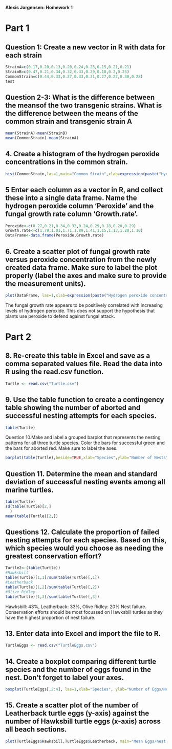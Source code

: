 **Alexis Jorgensen: Homework 1**

# Part 1

## Question 1: Create a new vector in R with data for each strain
```{r}
StrainA=c(0.17,0.20,0.13,0.20,0.24,0.25,0.15,0.21,0.21)
StrainB=c(0.47,0.21,0.34,0.32,0.33,0.29,0.18,0.2,0.25)
CommonStrain=c(0.44,0.33,0.37,0.33,0.31,0.27,0.22,0.30,0.28)
test
```


## Question 2-3: What is the difference between the meansof the two transgenic strains. What is the difference between the means of the common strain and transgenic strain A
```{r}
mean(StrainA)-mean(StrainB)
mean(CommonStrain)-mean(StrainA)
```

## 4. Create a histogram of the hydrogen peroxide concentrations in the common strain.
```{r}
hist(CommonStrain,las=1,main="Common Strain",xlab=expression(paste("Hydrogen peroxide concentration (", mu, "moles/g)")),col="blue")
```

## 5 Enter each column as a vector in R, and collect these into a single data frame. Name the hydrogen peroxide column 'Peroxide' and the fungal growth rate column 'Growth.rate'.
```{r}
Peroxide<-c(0.27,0.21,0.34,0.32,0.24,0.29,0.18,0.20,0.29)
Growth.rate<-c(1.79,1.01,1.71,1.89,1.41,1.15,1.13,1.20,1.10)
DataFrame<-data.frame(Peroxide,Growth.rate)
```

## 6. Create a scatter plot of fungal growth rate versus peroxide concentration from the newly created data frame. Make sure to label the plot properly (label the axes and make sure to provide the measurement units).
```{r}
plot(DataFrame, las=1,xlab=expression(paste("Hydrogen peroxide concentration (", mu, "moles/g)")), ylab="Fungal Growth Rate (cm/day)")
```

The fungal growth rate appears to be positiively correlated with increasing levels of hydrogen peroxide. This does not support the hypothesis that plants use peroxide to defend against fungal attack.

# Part 2

## 8. Re-create this table in Excel and save as a comma separated values file. Read the data into R using the read.csv function.
```{r}
Turtle <- read.csv("Turtle.csv")
```

## 9. Use the table function to create a contingency table showing the number of aborted and successful nesting attempts for each species.
```{r}
table(Turtle)
```

Question 10.Make and label a grouped barplot that represents the nesting patterns for all three turtle species. Color the bars for successful green and the bars for aborted red. Make sure to label the axes.
```{r}
barplot(table(Turtle),beside=TRUE,xlab="Species",ylab="Number of Nests", col=c("red","darkgreen"),legend.text = T,args.legend = list(x = "topleft", bty = "n"))
```

## Question 11. Determine the mean and standard deviation of successful nesting events among all marine turtles.
```{r}
table(Turtle)
sd(table(Turtle)[2,]
  )
mean(table(Turtle)[2,])
```

## Questions 12. Calculate the proportion of failed nesting attempts for each species. Based on this, which species would you choose as needing the greatest conservation effort?
```{r}
Turtle2<-(table(Turtle))
#Hawksbill
table(Turtle)[1,1]/sum(table(Turtle)[,1])
#Leatherback
table(Turtle)[1,2]/sum(table(Turtle)[,2])
#Olive Ridley
table(Turtle)[1,3]/sum(table(Turtle)[,3])
```
Hawksbill: 43%, Leatherback: 33%, Olive Ridley: 20% Nest failure. Conservation efforts should be most focussed on Hawksbill turtles as they have the highest proportion of nest failure.
 
## 13. Enter data into Excel and import the file to R.
```{r}
TurtleEggs <- read.csv("TurtleEggs.csv")

```

## 14. Create a boxplot comparing different turtle species and the number of eggs found in the nest. Don't forget to label your axes.
```{r}
boxplot(TurtleEggs[,2:4], las=1,xlab="Species", ylab="Number of Eggs/Nest",main="Number of Eggs by Species", col="gold",ylim=c(80,150))
```

## 15. Create a scatter plot of the number of Leatherback turtle eggs (y-axis) against the number of Hawksbill turtle eggs (x-axis) across all beach sections.
```{r}
plot(TurtleEggs$Hawksbill,TurtleEggs$Leatherback, main="Mean Eggs/nest Across Species",xlab="Mean Eggs/Nest (Hawksbill)",ylab="Mean Eggs/Nest (Leatherback)")
```
